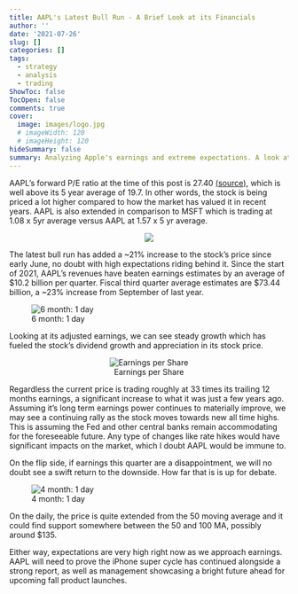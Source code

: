 ```yaml
---
title: AAPL's Latest Bull Run - A Brief Look at its Financials
author: ''
date: '2021-07-26'
slug: []
categories: []
tags: 
  - strategy
  - analysis
  - trading
ShowToc: false
TocOpen: false
comments: true
cover:
  image: images/logo.jpg
  # imageWidth: 120
  # imageHeight: 120
hideSummary: false
summary: Analyzing Apple's earnings and extreme expectations. A look at previous years and what's to come. 
---
```


AAPL's forward P/E ratio at the time of this post is 27.40 [(source)](https://finance.yahoo.com/quote/AAPL/key-statistics/), which is well above its 5 year average of 19.7. In other words, the stock is being priced a lot higher compared to how the market has valued it in recent years. AAPL is also extended in comparison to MSFT which is trading at 1.08 x 5yr average versus AAPL at 1.57 x 5 yr average. 

<center>
![](images/PEcombo2.png)
</center>

The latest bull run has added a ~21% increase to the stock's price since early June, no doubt with high expectations riding behind it. Since the start of 2021, AAPL's revenues have beaten earnings estimates by an average of $10.2 billion per quarter. Fiscal third quarter average estimates are $73.44 billion, a ~23% increase from September of last year. 


![6 month: 1 day](images/aapl6mo.png)





Looking at its adjusted earnings, we can see steady growth which has fueled the stock's dividend growth and appreciation in its stock price. 

<center>
![Earnings per Share](images/EPS.png)
</center> 


Regardless the current price is trading roughly at 33 times its trailing 12 months earnings, a significant increase to what it was just a few years ago. Assuming it's long term earnings power continues to materially improve, we may see a continuing rally as the stock moves towards new all time highs. This is assuming the Fed and other central banks remain accommodating for the foreseeable future. Any type of changes like rate hikes would have significant impacts on the market, which I doubt AAPL would be immune to. 

On the flip side, if earnings this quarter are a disappointment, we will no doubt see a swift return to the downside. How far that is is up for debate.

![4 month: 1 day](images/aapl6mo2.png)

On the daily, the price is quite extended from the 50 moving average and it could find support somewhere between the 50 and 100 MA, possibly around $135. 

Either way, expectations are very high right now as we approach earnings. AAPL will need to prove the iPhone super cycle has continued alongside a strong report, as well as management showcasing a bright future ahead for upcoming fall product launches. 

